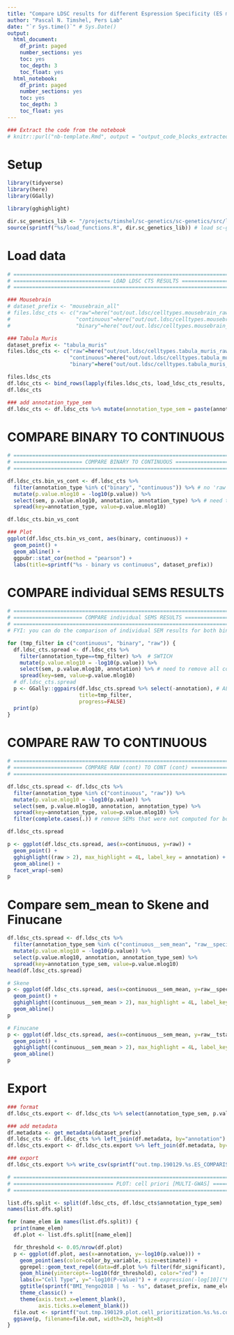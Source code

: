 ```yaml
---
title: "Compare LDSC results for different Espression Specificity (ES metrics)"
author: "Pascal N. Timshel, Pers Lab"
date: "`r Sys.time()`" # Sys.Date()
output:
  html_document:
    df_print: paged
    number_sections: yes
    toc: yes
    toc_depth: 3
    toc_float: yes
  html_notebook: 
    df_print: paged
    number_sections: yes
    toc: yes
    toc_depth: 3
    toc_float: yes
---
```



```r
### Extract the code from the notebook
# knitr::purl("nb-template.Rmd", output = "output_code_blocks_extracted.R", documentation = 1)
```


# Setup

```r
library(tidyverse)
library(here)
library(GGally)

library(gghighlight)

dir.sc_genetics_lib <- "/projects/timshel/sc-genetics/sc-genetics/src/lib/"
source(sprintf("%s/load_functions.R", dir.sc_genetics_lib)) # load sc-genetics library
```



# Load data


```r
# ======================================================================= #
# =============================== LOAD LDSC CTS RESULTS ================================= #
# ======================================================================= #

### Mousebrain
# dataset_prefix <- "mousebrain_all"
# files.ldsc_cts <- c("raw"=here("out/out.ldsc/celltypes.mousebrain_raw_sems.all__BMI_Yengo2018.cell_type_results.txt"),
#                     "continuous"=here("out/out.ldsc/celltypes.mousebrain_cont.all__BMI_Yengo2018.cell_type_results.txt"),
#                     "binary"=here("out/out.ldsc/celltypes.mousebrain_binary.all__BMI_Yengo2018.cell_type_results.txt"))

### Tabula Muris
dataset_prefix <- "tabula_muris"
files.ldsc_cts <- c("raw"=here("out/out.ldsc/celltypes.tabula_muris_raw_sems.all__BMI_Yengo2018.cell_type_results.txt"),
                    "continuous"=here("out/out.ldsc/celltypes.tabula_muris_cont.all__BMI_Yengo2018.cell_type_results.txt"),
                    "binary"=here("out/out.ldsc/celltypes.tabula_muris_binary.all__BMI_Yengo2018.cell_type_results.txt"))

files.ldsc_cts
df.ldsc_cts <- bind_rows(lapply(files.ldsc_cts, load_ldsc_cts_results, dataset_prefix), .id="annotation_type")
df.ldsc_cts

### add annotation_type_sem
df.ldsc_cts <- df.ldsc_cts %>% mutate(annotation_type_sem = paste(annotation_type, sem, sep="__"))

```

# COMPARE BINARY TO CONTINUOUS


```r
# ======================================================================= #
# ====================== COMPARE BINARY TO CONTINUOUS =================== #
# ======================================================================= #

df.ldsc_cts.bin_vs_cont <- df.ldsc_cts %>% 
  filter(annotation_type %in% c("binary", "continuous")) %>% # no 'raw' included
  mutate(p.value.mlog10 = -log10(p.value)) %>%
  select(sem, p.value.mlog10, annotation, annotation_type) %>% # need to remove all columns with 'SEM unique' values before calling spread()
  spread(key=annotation_type, value=p.value.mlog10)

df.ldsc_cts.bin_vs_cont
```



```r
### Plot
ggplot(df.ldsc_cts.bin_vs_cont, aes(binary, continuous)) + 
  geom_point() + 
  geom_abline() + 
  ggpubr::stat_cor(method = "pearson") +
  labs(title=sprintf("%s - binary vs continuous", dataset_prefix))
```


# COMPARE individual SEMS RESULTS

```r
# ======================================================================= #
# ====================== COMPARE individual SEMS RESULTS =================== #
# ======================================================================= #
# FYI: you can do the comparison of individual SEM results for both binary, continuous and raw.

for (tmp_filter in c("continuous", "binary", "raw")) {
  df.ldsc_cts.spread <- df.ldsc_cts %>% 
    filter(annotation_type==tmp_filter) %>%  # SWTICH
    mutate(p.value.mlog10 = -log10(p.value)) %>%
    select(sem, p.value.mlog10, annotation) %>% # need to remove all columns with 'SEM unique' values before calling spread()
    spread(key=sem, value=p.value.mlog10)
  # df.ldsc_cts.spread
  p <- GGally::ggpairs(df.ldsc_cts.spread %>% select(-annotation), # ALT: columns=c("ges", "sem_mean", "si", "specificity", "tstat")
                       title=tmp_filter,
                       progress=FALSE)
  print(p)
}
```


# COMPARE RAW TO CONTINUOUS

```r
# ======================================================================= #
# ====================== COMPARE RAW (cont) TO CONT (cont) =================== #
# ======================================================================= #

df.ldsc_cts.spread <- df.ldsc_cts %>% 
  filter(annotation_type %in% c("continuous", "raw")) %>% 
  mutate(p.value.mlog10 = -log10(p.value)) %>%
  select(sem, p.value.mlog10, annotation, annotation_type) %>% 
  spread(key=annotation_type, value=p.value.mlog10) %>% 
  filter(complete.cases(.)) # remove SEMs that were not computed for both raw and continuous. ALT: drop_na. 

df.ldsc_cts.spread
```


```r

p <- ggplot(df.ldsc_cts.spread, aes(x=continuous, y=raw)) + 
  geom_point() +
  gghighlight((raw > 2), max_highlight = 4L, label_key = annotation) +
  geom_abline() +
  facet_wrap(~sem)
p
```

# Compare sem_mean to Skene and Finucane

```r
df.ldsc_cts.spread <- df.ldsc_cts %>% 
  filter(annotation_type_sem %in% c("continuous__sem_mean", "raw__specificity_top10pct_binary", "raw__tstat_top10pct_binary")) %>% 
  mutate(p.value.mlog10 = -log10(p.value)) %>%
  select(p.value.mlog10, annotation, annotation_type_sem) %>% 
  spread(key=annotation_type_sem, value=p.value.mlog10)
head(df.ldsc_cts.spread)
```


```r
# Skene
p <- ggplot(df.ldsc_cts.spread, aes(x=continuous__sem_mean, y=raw__specificity_top10pct_binary)) + 
  geom_point() +
  gghighlight((continuous__sem_mean > 2), max_highlight = 4L, label_key = annotation) +
  geom_abline()
p

# Finucane
p <- ggplot(df.ldsc_cts.spread, aes(x=continuous__sem_mean, y=raw__tstat_top10pct_binary)) + 
  geom_point() +
  gghighlight((continuous__sem_mean > 2), max_highlight = 4L, label_key = annotation) +
  geom_abline()
p 

```

# Export 

```r
### format
df.ldsc_cts.export <- df.ldsc_cts %>% select(annotation_type_sem, p.value, annotation) %>% spread(key=annotation_type_sem, value=p.value) # format file

### add metadata
df.metadata <- get_metadata(dataset_prefix)
df.ldsc_cts <- df.ldsc_cts %>% left_join(df.metadata, by="annotation") # add meta data
df.ldsc_cts.export <- df.ldsc_cts.export %>% left_join(df.metadata, by="annotation") # add meta data

### export
df.ldsc_cts.export %>% write_csv(sprintf("out.tmp.190129.%s.ES_COMPARISON.BMI_Yengo2018.csv", dataset_prefix))
```



```r
# ======================================================================= #
# ================================ PLOT: cell priori [MULTI-GWAS] ================================= #
# ======================================================================= #

list.dfs.split <- split(df.ldsc_cts, df.ldsc_cts$annotation_type_sem)
names(list.dfs.split)

for (name_elem in names(list.dfs.split)) {
  print(name_elem)
  df.plot <- list.dfs.split[[name_elem]]

  fdr_threshold <- 0.05/nrow(df.plot)
  p <- ggplot(df.plot, aes(x=annotation, y=-log10(p.value))) +
    geom_point(aes(color=color_by_variable, size=estimate)) +
    ggrepel::geom_text_repel(data=df.plot %>% filter(fdr_significant), aes(x=annotation, y=-log10(p.value), label=annotation, color=color_by_variable), hjust = 0, nudge_x = 1.5) + # OBS geom_text_repel
    geom_hline(yintercept=-log10(fdr_threshold), color="red") +
    labs(x="Cell Type", y="-log10(P-value)") + # expression(-log[10]("P-value"))
    ggtitle(sprintf("BMI_Yengo2018 | %s - %s", dataset_prefix, name_elem)) +
    theme_classic() +
    theme(axis.text.x=element_blank(),
          axis.ticks.x=element_blank())
  file.out <- sprintf("out.tmp.190129.plot.cell_prioritization.%s.%s.color_by_class.pdf", dataset_prefix, name_elem)
  ggsave(p, filename=file.out, width=20, height=8)
}

```

